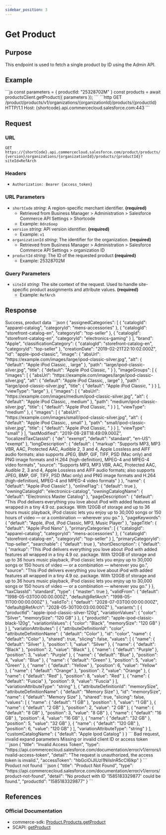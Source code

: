 ```yaml
---
sidebar_position: 3
---
```



# Get Product

## Purpose

This endpoint is used to fetch a single product by ID using the Admin API.

## Example

<Tabs>
  <TabItem value="commerce-sdk" label="Commerce SDK">
    ```js
    const parameters = {
      productId: "25328702M"
    }
    const products = await productsClient.getProduct({ parameters });
    ```
  </TabItem>
  <TabItem value="scapi" label="SCAPI">
    ```http
    GET /product/products/v1/organizations/{organizationId}/products/{productId} HTTP/1.1
    Host: {shortcode}.api.commercecloud.salesforce.com:443
    ```
  </TabItem>
</Tabs>

## Request

### URL

`GET https://{shortCode}.api.commercecloud.salesforce.com/product/products/{version}/organizations/{organizationId}/products/{productId}?siteId=RefArch`

### Headers

- `Authorization: Bearer {access_token}`

### URL Parameters

- `shortCode` _string_: A region-specific merchant identifier. **(required)**
  - Retrieved from Business Manager > Administration > Salesforce Commerce API Settings > Shortcode
  - Example: `0dnz6oep`
- `version` _string_: API version identifier. **(required)**
  - Example: `v1`
- `organizationId` _string_: The identifier for the organization. **(required)**
  - Retrieved from Business Manager > Administration > Salesforce Commerce API Settings > organization ID
- `productId` _string_: The ID of the requested product **(required)**
  - Example: 25328702M

### Query Parameters

- `siteId` _string_: The site context of the request. Used to handle site-specific product assignments and attribute values. **(required)**
  - Example: `RefArch`

## Response

<Tabs>
  <TabItem value="200" label="200">
  Success, product data
  ```json
  {
    "assignedCategories": [
      {
        "catalogId": "apparel-catalog",
        "categoryId": "mens-accessories"
      },
      {
        "catalogId": "storefront-catalog-en",
        "categoryId": "top-seller"
      },
      {
        "catalogId": "storefront-catalog-en",
        "categoryId": "electronics-gaming"
      }
    ],
    "brand": "Apple",
    "classificationCategory": {
      "catalogId": "storefront-catalog-en",
      "categoryId": "top-seller"
    },
    "creationDate": "2019-02-21T22:10:02.000Z",
    "id": "apple-ipod-classic",
    "image": {
      "absUrl": "https://example.com/images/large/ipod-classic-silver.jpg",
      "alt": {
        "default": "Apple iPod Classic, , large"
      },
      "path": "large/ipod-classic-silver.jpg",
      "title": {
        "default": "Apple iPod Classic, "
      }
    },
    "imageGroups": [
      {
        "images": [
          {
            "absUrl": "https://example.com/images/large/ipod-classic-silver.jpg",
            "alt": {
              "default": "Apple iPod Classic, , large"
            },
            "path": "large/ipod-classic-silver.jpg",
            "title": {
              "default": "Apple iPod Classic, "
            }
          }
        ],
        "viewType": "large"
      },
      {
        "images": [
          {
            "absUrl": "https://example.com/images/medium/ipod-classic-silver.jpg",
            "alt": {
              "default": "Apple iPod Classic, , medium"
            },
            "path": "medium/ipod-classic-silver.jpg",
            "title": {
              "default": "Apple iPod Classic, "
            }
          }
        ],
        "viewType": "medium"
      },
      {
        "images": [
          {
            "absUrl": "https://example.com/images/small/ipod-classic-silver.jpg",
            "alt": {
              "default": "Apple iPod Classic, , small"
            },
            "path": "small/ipod-classic-silver.jpg",
            "title": {
              "default": "Apple iPod Classic, "
            }
          }
        ],
        "viewType": "small"
      }
    ],
    "lastModified": "2019-08-28T18:49:09.000Z",
    "localizedTaxClassId": {
      "de": "exempt",
      "default": "standard",
      "en-US": "exempt"
    },
    "longDescription": {
      "default": {
        "markup": "Supports MP3, MP3 VBR, AAC, Protected AAC, Audible 2, 3 and 4, Apple Lossless and AIFF audio formats; also supports JPEG, BMP, GIF, TIFF, PSD (Mac only) and PNG image formats and H.264 (high-definition), MPEG-4 and MPEG-4 video formats",
        "source": "Supports MP3, MP3 VBR, AAC, Protected AAC, Audible 2, 3 and 4, Apple Lossless and AIFF audio formats; also supports JPEG, BMP, GIF, TIFF, PSD (Mac only) and PNG image formats and H.264 (high-definition), MPEG-4 and MPEG-4 video formats"
      }
    },
    "name": {
      "default": "Apple iPod Classic"
    },
    "onlineFlag": {
      "default": true
    },
    "owningCatalogId": "electronics-catalog",
    "owningCatalogName": {
      "default": "Electronics Master Catalog"
    },
    "pageDescription": {
      "default": "This iPod delivers everything you love about iPod with added features all wrapped in a tiny 4.9 oz. package. With 120GB of storage and up to 36 hours music playback, iPod classic lets you enjoy up to 30,000 songs or 150 hours of video — or a combination — wherever you go."
    },
    "pageKeywords": {
      "default": "Apple, iPod, iPod Classic, MP3, Music Player"
    },
    "pageTitle": {
      "default": "Apple iPod Nano"
    },
    "primaryCategories": [
      {
        "catalogId": "apparel-catalog",
        "categoryId": "mens-accessories"
      },
      {
        "catalogId": "storefront-catalog-en",
        "categoryId": "top-seller"
      }
    ],
    "primaryCategoryId": "top-seller",
    "searchable": {
      "default": true
    },
    "shortDescription": {
      "default": {
        "markup": "This iPod delivers everything you love about iPod with added features all wrapped in a tiny 4.9 oz. package. With 120GB of storage and up to 36 hours music playback, iPod classic lets you enjoy up to 30,000 songs or 150 hours of video — or a combination — wherever you go.",
        "source": "This iPod delivers everything you love about iPod with added features all wrapped in a tiny 4.9 oz. package. With 120GB of storage and up to 36 hours music playback, iPod classic lets you enjoy up to 30,000 songs or 150 hours of video — or a combination — wherever you go."
      }
    },
    "taxClassId": "standard",
    "type": {
      "master": true
    },
    "validFrom": {
      "default": "1998-05-03T00:00:00.000Z",
      "default@RefArch": "1998-05-11T00:00:00.000Z"
    },
    "validTo": {
      "default": "2028-07-03T00:00:00.000Z",
      "default@RefArch": "2028-05-30T00:03:00.000Z"
    },
    "variants": [
      {
        "productId": "apple-ipod-classic-silver-120g",
        "variationValues": {
          "color": "Silver",
          "memorySize": "120 GB"
        }
      },
      {
        "productId": "apple-ipod-classic-black-120g",
        "variationValues": {
          "color": "Black",
          "memorySize": "120 GB"
        }
      }
    ],
    "variationAttributes": [
      {
        "attributeDefinitionId": "color",
        "attributeDefinitionName": {
          "default": "Color"
        },
        "id": "color",
        "name": {
          "default": "Color"
        },
        "shared": true,
        "slicing": false,
        "values": [
          {
            "name": {
              "default": "Silver"
            },
            "position": 1,
            "value": "Silver"
          },
          {
            "name": {
              "default": "Black"
            },
            "position": 2,
            "value": "Black"
          },
          {
            "name": {
              "default": "Purple"
            },
            "position": 3,
            "value": "Purple"
          },
          {
            "name": {
              "default": "Blue"
            },
            "position": 4,
            "value": "Blue"
          },
          {
            "name": {
              "default": "Green"
            },
            "position": 5,
            "value": "Green"
          },
          {
            "name": {
              "default": "Yellow"
            },
            "position": 6,
            "value": "Yellow"
          },
          {
            "name": {
              "default": "Orange"
            },
            "position": 7,
            "value": "Orange"
          },
          {
            "name": {
              "default": "Red"
            },
            "position": 8,
            "value": "Red"
          },
          {
            "name": {
              "default": "Fuscia"
            },
            "position": 9,
            "value": "Fuscia"
          }
        ],
        "variationAttributeType": "string"
      },
      {
        "attributeDefinitionId": "memorySize",
        "attributeDefinitionName": {
          "default": "Memory Size"
        },
        "id": "memorySize",
        "name": {
          "default": "Memory Size"
        },
        "shared": true,
        "slicing": false,
        "values": [
          {
            "name": {
              "default": "1 GB"
            },
            "position": 1,
            "value": "1 GB"
          },
          {
            "name": {
              "default": "2 GB"
            },
            "position": 2,
            "value": "2 GB"
          },
          {
            "name": {
              "default": "8 GB"
            },
            "position": 3,
            "value": "8 GB"
          },
          {
            "name": {
              "default": "16 GB"
            },
            "position": 4,
            "value": "16 GB"
          },
          {
            "name": {
              "default": "32 GB"
            },
            "position": 5,
            "value": "32 GB"
          },
          {
            "name": {
              "default": "120 GB"
            },
            "position": 6,
            "value": "120 GB"
          }
        ],
        "variationAttributeType": "string"
      }
    ],
    "customCatalogName": {
      "default": "Apple Ipod Catalog"
    }
  }
  ```
  </TabItem>
  <TabItem value="400" label="400">
  Bad request, invalid expand parameters
  </TabItem>
  <TabItem value="401" label="401">
  Missing or invalid client ID or access token
  ```json
  {
    "title": "Invalid Access Token",
    "type": "https://api.commercecloud.salesforce.com/documentation/error/v1/errors/invalid-access-token",
    "detail": "The request is unauthorized, the access token is invalid.",
    "accessToken": "hbGciOiJIUzI1NiIsInR5cCI6Ikp"
  }
  ```
  </TabItem>
  <TabItem value="404" label="404">
  Product not found
  ```json
  {
    "title": "Product Not Found",
    "type": "https://api.commercecloud.salesforce.com/documentation/error/v1/errors/product-not-found",
    "detail": "No product with ID '1585183329877' could be found.",
    "productId": "1585183329877"
  }
  ```
  </TabItem>
</Tabs>

## References

### Official Documentation

- commerce-sdk: [Product.Products.getProduct](https://salesforcecommercecloud.github.io/commerce-sdk/classes/product.products.html#getproduct)
- SCAPI: [getProduct](https://developer.salesforce.com/docs/commerce/commerce-api/references/products?meta=getProduct)
